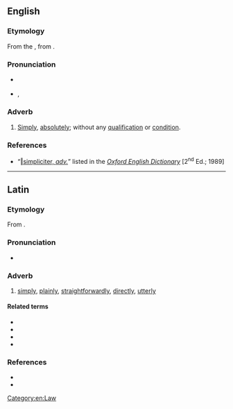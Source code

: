 ==English==

===Etymology===
From the {{etyl|la|en}} {{m|la|simpliciter||simply”, “plainly}}, from {{m|la|simplex||simple}}.

===Pronunciation===
* {{a|Classical}} {{IPA|/simˈpli.ki.teɹ/|lang=en}}
* {{a|RP}} {{enPR|sĭmplĭʹsĭtər}}, {{IPA|/sɪmˈplɪsɪtə/|lang=en}}

===Adverb===
{{en-adv|-}}

# {{lb|en|law — originally chiefly in Scots Law — and|_|philosophy}} [[simply|Simply]], [[absolutely]]; without any [[qualification]] or [[condition]].

===References===
* “<span class="plainlinks">[http://dictionary.oed.com/cgi/entry/50225146 ‖simpliciter, ''adv.'']</span>” listed in the ''[[w:Oxford English Dictionary|Oxford English Dictionary]]'' [2<sup>nd</sup> Ed.; 1989]

[[Category:en:Law]]

----

==Latin==

===Etymology===
From {{suffix|simplex|iter|gloss1=simple, plain|lang=la}}.

===Pronunciation===
* {{la-IPA}}

===Adverb===
{{la-adv|simpliciter}}

# [[simply]], [[plainly]], [[straightforwardly]], [[directly]], [[utterly]]

====Related terms====
* {{l|la|simplex}}
* {{l|la|simplicābilis}}
* {{l|la|simplicitās}}
* {{l|la|simplus}}

===References===
* {{R:L&S}}
* {{R:Elementary Lewis}}